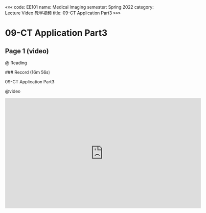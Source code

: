 «««
code: EE101
name: Medical Imaging
semester: Spring 2022
category: Lecture Video 教学视频
title: 09-CT Application Part3
»»»

# 09-CT Application Part3

## Page 1 (video)

@ Reading

<div class="markdown-body">
### Record (16m 56s)

09-CT Application Part3
</div>

@video

<iframe src="https://sbbrisk.com/e/15wvedtjlp96.html" frameborder=0 marginwidth=0 marginheight=0 scrolling=no width=640 height=360 allowfullscreen></iframe>
